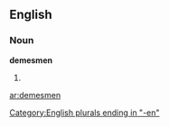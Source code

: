 ==English==

===Noun===
'''demesmen'''

# {{plural of|[[demesman]]}}

[[Category:English plurals ending in "-en"]]

[[ar:demesmen]]